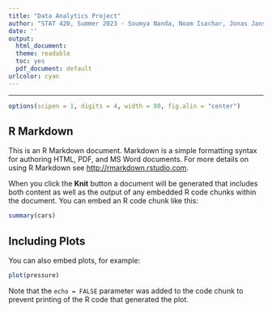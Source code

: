 ```yaml
---
title: "Data Analytics Project"
author: "STAT 420, Summer 2023 - Soumya Nanda, Noam Isachar, Jonas Jansen"
date: ''
output:
  html_document:
  theme: readable
  toc: yes
  pdf_document: default
urlcolor: cyan
---
```


------------------------------------------------------------------------

```r
options(scipen = 1, digits = 4, width = 80, fig.alin = "center")
```

## R Markdown

This is an R Markdown document. Markdown is a simple formatting syntax for authoring HTML, PDF, and MS Word documents. For more details on using R Markdown see <http://rmarkdown.rstudio.com>.

When you click the **Knit** button a document will be generated that includes both content as well as the output of any embedded R code chunks within the document. You can embed an R code chunk like this:

```r
summary(cars)
```

## Including Plots

You can also embed plots, for example:

```r
plot(pressure)
```

Note that the `echo = FALSE` parameter was added to the code chunk to prevent printing of the R code that generated the plot.

